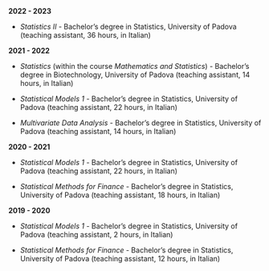 &nbsp;  

**2022 - 2023**

- *Statistics II* - Bachelor's degree in Statistics, University of Padova (teaching assistant, 36 hours, in Italian)

**2021 - 2022**

- *Statistics* (within the course *Mathematics and Statistics*) - Bachelor's degree in Biotechnology, University of Padova (teaching assistant, 14 hours, in Italian)

- *Statistical Models 1* - Bachelor's degree in Statistics, University of Padova (teaching assistant, 22 hours, in Italian)

- *Multivariate Data Analysis* - Bachelor's degree in Statistics, University of Padova (teaching assistant, 14 hours, in Italian)

**2020 - 2021**

- *Statistical Models 1* - Bachelor's degree in Statistics, University of Padova (teaching assistant, 22 hours, in Italian)

- *Statistical Methods for Finance* - Bachelor's degree in Statistics, University of Padova (teaching assistant, 18 hours, in Italian)

**2019 - 2020**

- *Statistical Models 1* - Bachelor's degree in Statistics, University of Padova (teaching assistant, 2 hours, in Italian)

- *Statistical Methods for Finance* - Bachelor's degree in Statistics, University of Padova (teaching assistant, 12 hours, in Italian)

